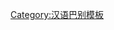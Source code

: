 {{User language-1|Cmn-nanjing|仄个用户'''[[:Category:Cmn-nanjing 使用者|南京话]]'''讲滴是'''[[:Category:Cmn-nanjing-1 使用者|一乌净糟]]'''。|南京话|13|9}}<noinclude>[[Category:汉语巴别模板]]</noinclude>